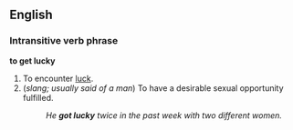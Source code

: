 ==English==
===Intransitive verb phrase===
'''to get lucky'''

#To encounter [[luck]].
#(''slang; usually said of a man'') To have a desirable sexual opportunity fulfilled.
#:''He '''got lucky''' twice in the past week with two different women.''